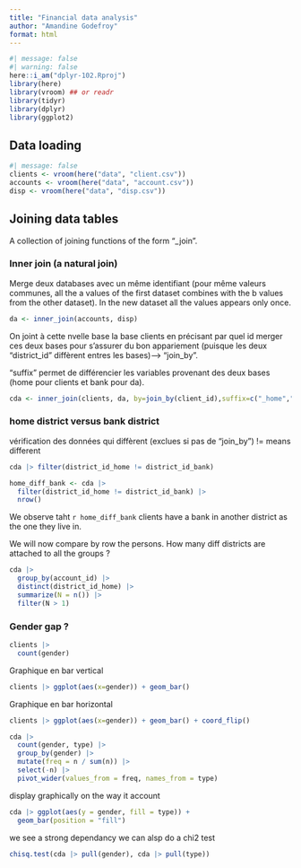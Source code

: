```yaml
---
title: "Financial data analysis"
author: "Amandine Godefroy"
format: html
---
```


```r
#| message: false
#| warning: false
here::i_am("dplyr-102.Rproj")
library(here)
library(vroom) ## or readr
library(tidyr)
library(dplyr)
library(ggplot2)
```

## Data loading
```r
#| message: false
clients <- vroom(here("data", "client.csv"))
accounts <- vroom(here("data", "account.csv"))
disp <- vroom(here("data", "disp.csv"))
```

## Joining data tables
A collection of joining functions of the form "_join".

### Inner join (a natural join)
Merge deux databases avec un même identifiant (pour même valeurs communes, all the a values of the first dataset combines with the b values from the other dataset). In the new dataset all the values appears only once. 
```r
da <- inner_join(accounts, disp)
```
On joint à cette nvelle base la base clients en précisant par quel id merger ces deux bases pour s'assurer du bon appariement (puisque les deux "district_id" diffèrent entres les bases)--> "join_by".

"suffix" permet de différencier les variables provenant des deux bases (home pour clients et bank pour da).

```r
cda <- inner_join(clients, da, by=join_by(client_id),suffix=c("_home","_bank"))
```

### home district versus bank district
vérification des données qui diffèrent (exclues si pas de "join_by")
!= means different
```r
cda |> filter(district_id_home != district_id_bank)
```
```r
home_diff_bank <- cda |>
  filter(district_id_home != district_id_bank) |>
  nrow()
```
We observe taht `r home_diff_bank` clients have a bank in another district as the one they live in.

We will now compare by row the persons.
How many diff districts are attached to all the groups ?
```r
cda |>
  group_by(account_id) |>
  distinct(district_id_home) |>
  summarize(N = n()) |>
  filter(N > 1)
```
### Gender gap ?

```r
clients |>
  count(gender)
```
Graphique en bar vertical
```r
clients |> ggplot(aes(x=gender)) + geom_bar()
```
Graphique en bar horizontal
```r
clients |> ggplot(aes(x=gender)) + geom_bar() + coord_flip()
```
```r
cda |>
  count(gender, type) |>
  group_by(gender) |>
  mutate(freq = n / sum(n)) |>
  select(-n) |>
  pivot_wider(values_from = freq, names_from = type)
```
display graphically on the way it account
```r
cda |> ggplot(aes(y = gender, fill = type)) +
  geom_bar(position = "fill")
```
we see a strong dependancy
we can alsp do a chi2 test
```r
chisq.test(cda |> pull(gender), cda |> pull(type))
```

